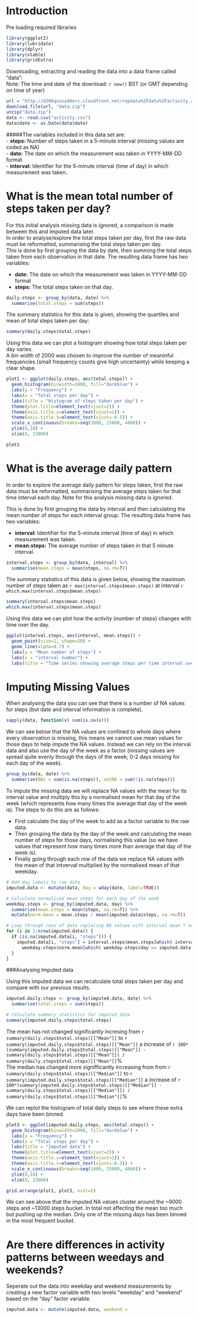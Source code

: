 Introduction
===============
Pre loading required libraries
```r
library(ggplot2)
library(lubridate)
library(dplyr)
library(xtable)
library(gridExtra)
```

Downloading, extracting and reading the data into a data frame called "data":  
Note: The time and date of the download: `r now()` BST (or GMT depending on time of year)
```r
url = "http://d396qusza40orc.cloudfront.net/repdata%2Fdata%2Factivity.zip"
download.file(url, "data.zip")
unzip("data.zip")
data <- read.csv("activity.csv")
data$date <- as.Date(data$date)
```


#####The variables included in this data set are:  
- **steps:** Number of steps taken in a 5-minute interval (missing values are coded as NA)  
- **date:** The date on which the measurement was taken in YYYY-MM-DD format  
- **interval:** Identifier for the 5-minute interval (time of day) in which measurement was taken.   

What is the mean total number of steps taken per day?
============================================================================================

For this initial analysis missing data is ignored, a comparison is made between this and imputed data later.   
In order to analyse/explore the total steps taken per day, first the raw data must be reformatted, summarising the total steps taken per day.  
This is done by first grouping the data by date, then summing the total steps taken from each observation in that date. The resulting data frame has two variables:

+ **date:** The date on which the measurement was taken in YYYY-MM-DD format    
+ **steps:** The total steps taken on that day. 


```r
daily.steps <- group_by(data, date) %>%
  summarise(total.steps = sum(steps))
```

The summary statistics for this data is given, showing the quartiles and mean of total steps taken per day:  
```r
summary(daily.steps$total.steps)
```

Using this data we can plot a histogram showing how total steps taken per day varies.  
A bin width of 2000 was chosen to improve the number of meaninful frequencies (small frequency counts give high uncertainty) while keeping a clear shape.   
```r
plot1 <- ggplot(daily.steps, aes(total.steps)) +
  geom_histogram(binwidth=2000, fill="darkblue") +
  labs(y = "Frequency") +
  labs(x = "Total steps per day") +
  labs(title = "Histogram of steps taken per day") + 
  theme(plot.title=element_text(vjust=2)) +
  theme(axis.title.y=element_text(vjust=1)) +
  theme(axis.title.x=element_text(vjust=-0.5)) +
  scale_x_continuous(breaks=seq(1000, 25000, 4000)) +
  ylim(0,18) +
  xlim(0, 23000)

plot1
```

What is the average daily pattern
============================================================================================
In order to explore the average daily pattern for steps taken, first the raw data must be reformatted, summarising the average steps taken for that time interval each day. Note for this analysis missing data is ignored.  

This is done by first grouping the data by interval and then calculating the mean number of steps for each interval group. The resulting data frame has two variables:

+ **interval:**  Identifier for the 5-minute interval (time of day) in which measurement was taken.
+ **mean.steps:** The average number of steps taken in that 5 minute interval. 

```r
interval.steps <- group_by(data, interval) %>%
  summarise(mean.steps = mean(steps, na.rm=T))
```
The summary statistics of this data is given below, showing the maximum number of steps taken as `r max(interval.steps$mean.steps)` at interval `r which.max(interval.steps$mean.steps)`
```r
summary(interval.steps$mean.steps)
which.max(interval.steps$mean.steps)
```

Using this data we can plot how the activity (number of steps) changes with time over the day. 
```r
ggplot(interval.steps, aes(interval, mean.steps)) +
  geom_point(size=2, shape=20) +
  geom_line(alpha=0.7) +
  labs(y = "Mean number of steps") +
  labs(x = "interval number") +
  labs(title = "Time series showing average steps per time interval over the day")
```

Imputing Missing Values
============================================================================================

When analysing the data you can see that there is a number of NA values for steps (but date and interval information is complete). 
```r
sapply(data, function(x) sum(is.na(x)))
```

We can see below that the NA values are confined to whole days where every observation is missing, this means we cannot use mean values for those days to help impute the NA values. Instead we can rely on the interval data and also use the day of the week as a factor (missing values are spread quite evenly through the days of the week; 0-2 days missing for each day of the week).
```r
group_by(data, date) %>%
  summarise(NAs = sum(is.na(steps)), notNA = sum(!is.na(steps)))
```

To impute the missing data we will replace NA values with the mean for its interval value and multiply this by a normalised mean for that day of the week (which represents how many times the average that day of the week is). The steps to do this are as follows:  

+ First calculate the day of the week to add as a factor variable to the raw data. 
+ Then grouping the data by the day of the week and calculating the mean number of steps for those days, normalising this value (so we have values that represent how many times more than average that day of the week is). 
+ Finally going through each row of the data we replace NA values with the mean of that intverval multiplied by the normalised mean of that weekday. 
```r
# Add day labels to raw data
imputed.data <- mutate(data, day = wday(date, label=TRUE))

# Calculate normalised mean steps for each day of the week
weekday.steps <- group_by(imputed.data, day) %>%
  summarise(mean.steps = mean(steps, na.rm=T)) %>%
  mutate(norm.mean = mean.steps / mean(imputed.data$steps, na.rm=T))

# Loop through rows of data replacing NA values with interval mean * normalised weekday mean
for (i in 1:nrow(imputed.data)) {
  if (is.na(imputed.data[i, "steps"])) {
    imputed.data[i, "steps"] = interval.steps$mean.steps[which( interval.steps$interval == imputed.data[i, "interval"])] *
      weekday.steps$norm.mean[which( weekday.steps$day == imputed.data[i, "day"])]     
  }
}
```
###Analysing Imputed data

Using this imputed data we can recalculate total steps taken per day and compare with our previous results. 
```r
imputed.daily.steps <- group_by(imputed.data, date) %>%
  summarise(total.steps = sum(steps))

# Calculate summary statistics for imputed data
summary(imputed.daily.steps$total.steps)
```
The mean has not changed significantly incresing from `r summary(daily.steps$total.steps)[["Mean"]]` to `r summary(imputed.daily.steps$total.steps)[["Mean"]]` a increase of `r 100*(summary(imputed.daily.steps$total.steps)[["Mean"]] - summary(daily.steps$total.steps)[["Mean"]]) / summary(daily.steps$total.steps)[["Mean"]]`%  
The median has changed more signifficantly increasing from from `r summary(daily.steps$total.steps)[["Median"]]` to `r summary(imputed.daily.steps$total.steps)[["Median"]]` a increase of `r 100*(summary(imputed.daily.steps$total.steps)[["Median"]] - summary(daily.steps$total.steps)[["Median"]]) / summary(daily.steps$total.steps)[["Median"]]`%  

We can replot the histogram of total daily steps to see where these extra days have been binned. 
```r
plot3 <- ggplot(imputed.daily.steps, aes(total.steps)) +
  geom_histogram(binwidth=2000, fill="darkblue") +
  labs(y = "Frequency") +
  labs(x = "Total steps per day") +
  labs(title = "Imputed data") + 
  theme(plot.title=element_text(vjust=2)) +
  theme(axis.title.y=element_text(vjust=1)) +
  theme(axis.title.x=element_text(vjust=-0.5)) +
  scale_x_continuous(breaks=seq(1000, 25000, 4000)) +
  ylim(0,18) +
  xlim(0, 23000)

grid.arrange(plot1, plot3, ncol=2)
```

We can see above that the imputed NA values cluster around the ~9000 steps and ~13000 steps bucket. In total not affecting the mean too much but pushing up the median. Only one of the missing days has been binned in the most frequent bucket. 

Are there differences in activity patterns between weedays and weekends?
=================================================================================
Seperate out the data into weekday and weekend measurements by creating a new factor variable with two levels "weekday" and "weekend" based on the "day" factor variable.

```r
imputed.data <- mutate(imputed.data, weekend = 
```